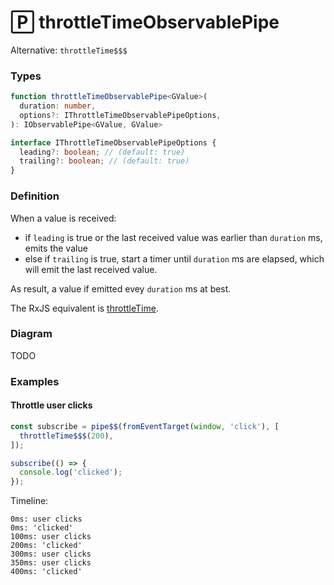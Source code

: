 # 🄿 throttleTimeObservablePipe

Alternative: `throttleTime$$$`

### Types

```ts
function throttleTimeObservablePipe<GValue>(
  duration: number,
  options?: IThrottleTimeObservablePipeOptions,
): IObservablePipe<GValue, GValue>
```

```ts
interface IThrottleTimeObservablePipeOptions {
  leading?: boolean; // (default: true)
  trailing?: boolean; // (default: true)
}
```

### Definition

When a value is received:

- if `leading` is true or the last received value was earlier than `duration` ms, emits the value
- else if `trailing` is true, start a timer until `duration` ms are elapsed, which will emit the last received value.

As result, a value if emitted evey `duration` ms at best.

The RxJS equivalent is [throttleTime](https://rxjs.dev/api/operators/throttleTime).

### Diagram

TODO

### Examples

#### Throttle user clicks

```ts
const subscribe = pipe$$(fromEventTarget(window, 'click'), [
  throttleTime$$$(200),
]);

subscribe(() => {
  console.log('clicked');
});
```

Timeline:

```text
0ms: user clicks
0ms: 'clicked'
100ms: user clicks
200ms: 'clicked'
300ms: user clicks
350ms: user clicks
400ms: 'clicked'
```



